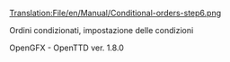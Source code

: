 [[Translation:File/en/Manual/Conditional-orders-step6.png]]

Ordini condizionati, impostazione delle condizioni

OpenGFX - OpenTTD ver. 1.8.0